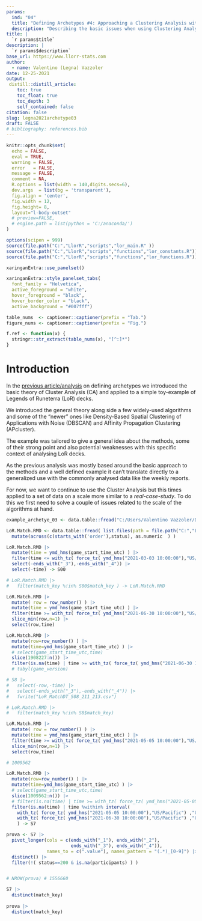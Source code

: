 ```yaml
---
params:
  ind: "04"
  title: "Defining Archetypes #4: Approaching a Clustering Analysis with a Season worth of Data"
  description: "Describing the basic issues when using Clustering Analysis with a bigger dataset and a possible solution in the context of Legends of Runeterra decks."
title: | 
  `r params$title`
description: |
  `r params$description`
base_url: https://www.llorr-stats.com
author:
  - name: Valentino (Legna) Vazzoler
date: 12-25-2021
output:
 distill::distill_article:
    toc: true
    toc_float: true
    toc_depth: 3
    self_contained: false
citation: false
slug: legna2021archetype03
draft: FALSE
# bibliography: references.bib
---
```


```r
knitr::opts_chunk$set(
  echo = FALSE,
  eval = TRUE,
  warning = FALSE,
  error   = FALSE,
  message = FALSE,
  comment = NA,
  R.options = list(width = 140,digits.secs=6),
  dev.args  = list(bg = 'transparent'),
  fig.align = 'center',
  fig.width = 12,
  fig.height= 8,
  layout="l-body-outset"
  # preview=FALSE,
  # engine.path = list(python = 'C:/anaconda/')
)

options(scipen = 999)
source(file.path("C:","LlorR","scripts","lor_main.R" ))
source(file.path("C:","LlorR","scripts","functions","lor_constants.R"))
source(file.path("C:","LlorR","scripts","functions","lor_functions.R"))

xaringanExtra::use_panelset()
```

```r
xaringanExtra::style_panelset_tabs(
  font_family = "Helvetica",
  active_foreground = "white",
  hover_foreground = "black",
  hover_border_color = "black",
  active_background = "#007fff")

table_nums  <- captioner::captioner(prefix = "Tab.")
figure_nums <- captioner::captioner(prefix = "Fig.")

f.ref <- function(x) {
  stringr::str_extract(table_nums(x), "[^:]*")
}
```

# Introduction

In the [previous article/analysis](https://llorr-stats.netlify.app/analysis/defining-archetypes-02/) on defining archetypes we introduced the basic theory of Cluster Analysis (CA) and applied to a simple toy-example of Legends of Runeterra (LoR) decks.

We introduced the general theory along side a few widely-used algorithms and some of the "newer" ones like Density-Based Spatial Clustering of Applications with Noise (DBSCAN) and Affinity Propagation Clustering (APcluster).

The example was tailored to give a general idea about the methods, some of their strong point and also potential weaknesses with this specific context of analysing LoR decks.

As the previous analysis was mostly based around the basic approach to the methods and a well defined example it can't translate directly to a generalized use with the commonly analysed data like the weekly reports.

For now, we want to continue to use the Cluster Analysis but this times applied to a set of data on a scale more similar to a *real-case-study*. To do this we first need to solve a couple of issues related to the scale of the algorithms at hand.

```r
example_archetye_03 <- data.table::fread("C:/Users/Valentino Vazzoler/Documents/R/llorr-website/data/example_archetye_03.csv",na.strings = c("",NA))
```

```r
LoR.Match.RMD <- data.table::fread( list.files(path = file.path("C:","LlorR","data","raw","games"), pattern = "204_213",full.names = T), colClasses = "character", header = T, na.strings = c("", NA) ) |>
  mutate(across(c(starts_with('order'),status), as.numeric  ) )

LoR.Match.RMD |>
  mutate(time = ymd_hms(game_start_time_utc) ) |>
  filter(time <= with_tz( force_tz( ymd_hms("2021-03-03 10:00:00"),"US/Pacific") ,"UTC") ) |>
  select(-ends_with("_3"),-ends_with("_4")) |>
  select(-time) -> S00

# LoR.Match.RMD |>
#   filter(match_key %!in% S00$match_key ) -> LoR.Match.RMD

LoR.Match.RMD |>
  mutate( row = row_number() ) |>
  mutate(time = ymd_hms(game_start_time_utc) ) |>
  filter(time >= with_tz( force_tz( ymd_hms("2021-06-30 10:00:00"),"US/Pacific") ,"UTC") ) |>
  slice_min(row,n=1) |>
  select(row,time)

LoR.Match.RMD |>
  mutate(row=row_number() ) |>
  mutate(time=ymd_hms(game_start_time_utc) ) |>
  # select(game_start_time_utc,time)
  slice(1908227:n()) |>
  filter(is.na(time) | time >= with_tz( force_tz( ymd_hms("2021-06-30 10:00:00"),"US/Pacific") ,"UTC") ) -> S8
  # tabyl(game_version)

# S8 |>
#   select(-row,-time) |>
#   select(-ends_with("_3"),-ends_with("_4")) |>
#   fwrite("LoR_MatchDT_S08_211_213.csv")

# LoR.Match.RMD |>
#   filter(match_key %!in% S8$match_key)

LoR.Match.RMD |>
  mutate( row = row_number() ) |>
  mutate(time = ymd_hms(game_start_time_utc) ) |>
  filter(time >= with_tz( force_tz( ymd_hms("2021-05-05 10:00:00"),"US/Pacific") ,"UTC") ) |>
  slice_min(row,n=1) |>
  select(row,time)

# 1009562

LoR.Match.RMD |>
  mutate(row=row_number() ) |>
  mutate(time=ymd_hms(game_start_time_utc) ) |>
  # select(game_start_time_utc,time)
  slice(1009562:n()) |>
  # filter(is.na(time) | time >= with_tz( force_tz( ymd_hms("2021-05-05 10:00:00"),"US/Pacific") ,"UTC") )
  filter(is.na(time) | time %within% interval(
    with_tz( force_tz( ymd_hms("2021-05-05 10:00:00"),"US/Pacific") ,"UTC"),
    with_tz( force_tz( ymd_hms("2021-06-30 10:00:00"),"US/Pacific") ,"UTC"))
    ) -> S7

prova <- S7 |>
  pivot_longer(cols = c(ends_with("_1"), ends_with("_2"),
                        ends_with("_3"), ends_with("_4")),
               names_to = c(".value"), names_pattern = "(.*)_[0-9]") |>
  distinct() |>
  filter(!( status==200 & is.na(participants) ) )


# NROW(prova) # 1556660

S7 |>
  distinct(match_key)
  
prova |>  
  distinct(match_key)



```




